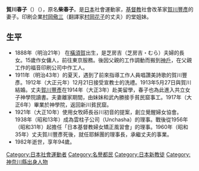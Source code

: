 {{unreferenced|time=2016-04-20T10:56:41+00:00}}
'''賀川春子'''（{{jpn|j=賀川 ハル|hg=かがわ はる|rm=Kagawa Haru}}）（{{bd|1888年|3月16日|1982年|5月5日}}），原名'''柴春子'''。是[[日本|日本]]社會運動家，[[基督教|基督教]]社會改革家[[賀川豐彥|賀川豐彥]]的妻子。印刷企業[[村岡儆三|村岡儆三]]（翻譯家[[村岡花子|村岡花子]]的丈夫）的堂姐妹。

== 生平 ==
*1888年（明治21年） 在[[橫須賀|橫須賀]]出生，是芝房吉（芝房吉・むら）夫婦的長女。15歲作女傭人，前往東京服務。後因父親的工作調動而搬到[[神戶|神戶]]，在父親工作的福音印刷公司中作工人。
*1911年（明治43年）的夏天，遇到了前來指導工作人員唱讚美詩歌的賀川豐彥。1912年（大正元年）12月21日接受宣教士的洗禮。1913年5月27日與賀川結婚。丈夫[[賀川豐彥|賀川豐彥]]在1914年（大正3年）赴美留學，春子也為此進入共立女子神學院讀書。夫妻離家期間，由妹妹和武內勝接手貧民窟事工。1917年（大正6年）畢業於神學院，返回新川貧民窟。
*1921年（大正10年）使用女牧師長谷川初音的提案，創立覺醒婦女協會。1938年（昭和13年）成為雲柱子公司（Unchasha）的理事。戰後從1956年（昭和31年）起擔任「日本基督教婦女矯正風習會」的理事。1960年（昭和35年）丈夫賀川豐彥死後，就任耶穌團的理事長，承繼丈夫的事業。
*1982年逝世，享年94歲。

{{DEFAULTSORT:Kagawa Haru}}
[[Category:日本社會運動者|Category:日本社會運動者]]
[[Category:名譽都民|Category:名譽都民]]
[[Category:日本新教徒|Category:日本新教徒]]
[[Category:神奈川縣出身人物|Category:神奈川縣出身人物]]